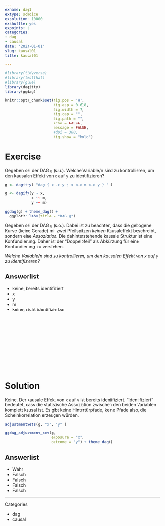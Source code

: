 ```yaml
---
exname: dag1
extype: schoice
exsolution: 10000
exshuffle: yes
expoints: 1
categories:
- dag
- causal
date: '2023-01-01'
slug: kausal01
title: kausal01

---
```





```r
#library(tidyverse)
#library(testthat)
#library(glue)
library(dagitty)
library(ggdag)
```


```r
knitr::opts_chunk$set(fig.pos = 'H',
                      fig.asp = 0.618,
                      fig.width = 7,
                      fig.cap = "", 
                      fig.path = "",
                      echo = FALSE,
                      message = FALSE,
                      #dpi = 300,
                      fig.show = "hold")
```





# Exercise


Gegeben sei der DAG `g` (s.u.). Welche Variable/n sind zu kontrollieren, um den kausalen Effekt von `x` auf `y` zu identifizieren?


```r
g <- dagitty( "dag { x -> y ; x <-> m <-> y } " ) 

g <- dagify(y ~ x,
            x ~~ m,
            y ~~ m)

ggdag(g) + theme_dag() +
  ggplot2::labs(title = "DAG g")


```



Gegeben sei der DAG `g` (s.o.). 
Dabei ist zu beachten, dass die gebogene Kurve (keine Gerade) mit zwei Pfeilspitzen *keinen* Kausaleffekt beschreibt,
sondern eine *Assoziation.*
Die dahinterstehende kausale Struktur ist eine Konfundierung.
Daher ist der "Doppelpfeil" als Abkürzung für eine Konfundierung zu verstehen.

*Welche Variable/n sind zu kontrollieren,* 
*um den kausalen Effekt von `x` auf `y` zu identifizieren?*




Answerlist
----------
* keine, bereits identifiziert
* x
* y
* m
* keine, nicht identifizierbar




</br>
</br>
</br>
</br>
</br>
</br>
</br>
</br>
</br>
</br>

# Solution

Keine. Der kausale Effekt von `x` auf `y` ist bereits identifiziert. 
"Identifiziert" bedeutet,
dass die statistische Assoziation zwischen den beiden Variablen komplett kausal ist.
Es gibt keine Hintertürpfade,
keine Pfade also, die Scheinkorrelation erzeugen würden.

```r
adjustmentSets(g, "x", "y" )
```


```r
ggdag_adjustment_set(g,
                     exposure = "x",
                     outcome = "y") + theme_dag()
```




Answerlist
----------


* Wahr
* Falsch
* Falsch
* Falsch
* Falsch





---

Categories: 

- dag
- causal

